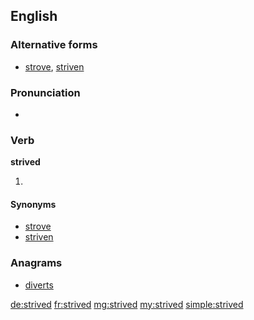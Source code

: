 ==English==

===Alternative forms===
* {{qualifier|US}} [[strove]], [[striven]]

===Pronunciation===
* {{IPA|/ˈstɹaɪvd/}}

===Verb===
'''strived'''

# {{context|British}} {{en-past of|strive}}

====Synonyms====
* [[strove]] {{qualifier|simple past}}
* [[striven]] {{qualifier|past participle}}

===Anagrams===
* [[diverts#English|diverts]]

[[de:strived]]
[[fr:strived]]
[[mg:strived]]
[[my:strived]]
[[simple:strived]]